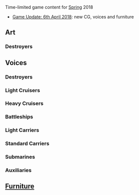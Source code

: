 Time-limited game content for [[wikipedia:Hanami|Spring]] 2018
*[[Thread:656959|Game Update: 6th April 2018]]: new CG, voices and furniture
==Art==
{{SeasonalTOC|art=x|Murasame|Yayoi}}
===Destroyers===
{{SeasonalGallery|Murasame/Outing|Murasame/Kai Ni Outing|Yayoi/Outing}}

==Voices==
{{SeasonalTOC|Mochizuki|Oboro|Akebono|Sazanami|Ushio|Akatsuki|Hibiki|Ikazuchi|Inazuma|Yuudachi|Asashio|Ooshio|Michishio|Arare|Akigumo|Yuugumo|Makigumo|Naganami|Tanikaze|Hamakaze|Teruzuki|Hatsuzuki|Takanami|Libeccio|Okinami|Kazagumo|Arashi|Hagikaze|Kawakaze|Oboro|Akebono|Arashio|Hatsukaze|Maikaze|Urakaze|Amatsukaze|Oyashio|Kamikaze|Harukaze|Minazuki|Fujinami|Uranami|Yura|Kinu|Abukuma|Agano|Noshiro|Yahagi|Sakawa|Yuubari|Ooyodo|Mogami|Aoba|Takao|Atago|Tone|Chikuma|Mikuma|Kinugasa|Zara|Pola|Yamato|Musashi|Littorio|Roma|Iowa|Houshou|Chitose|Chiyoda|Zuihou|Ryuuhou|Shoukaku|Graf Zeppelin|Kaga|Aquila|I-168|I-58|I-8|Ro-500|I-19|I-26|I-13|I-14|Akitsushima|Mizuho|Hayasui|Kashima|Destroyers=x}}
===Destroyers===
{{SeasonalQuotes|
{{SeasonalQuotesInclude|Spring 2016|Destroyers}}
{{SeasonalQuotesInclude|Spring 2017|Destroyers}}
}}
===Light Cruisers===
{{SeasonalQuotes|
{{SeasonalQuotesInclude|Spring 2016|Light Cruisers}}
{{SeasonalQuotesInclude|Spring 2017|Light Cruisers}}
}}
===Heavy Cruisers===
{{SeasonalQuotes|
{{SeasonalQuotesInclude|Spring 2016|Heavy Cruisers}}
{{SeasonalQuotesInclude|Spring 2017|Heavy Cruisers}}
}}
===Battleships===
{{SeasonalQuotes|
{{SeasonalQuotesInclude|Spring 2016|Battleships}}
{{SeasonalQuotesInclude|Spring 2017|Battleships}}
}}
===Light Carriers===
{{SeasonalQuotes|
{{SeasonalQuotesInclude|Spring 2016|Light Carriers}}
{{SeasonalQuotesInclude|Spring 2017|Light Carriers}}
}}
===Standard Carriers===
{{SeasonalQuotes|
{{SeasonalQuotesInclude|Spring 2016|Standard Carriers}}
{{SeasonalQuotesInclude|Spring 2017|Standard Carriers}}
{{SeasonalQuotesNew}}
{{SeasonalQuote|Akagi
|ja = 
|en = 
}}
{{SeasonalQuote|Ark Royal
|ja = 
|en = 
}}
{{SeasonalQuote|Intrepid
|ja = 
|en = 
}}
}}

===Submarines===
{{SeasonalQuotes|
{{SeasonalQuotesInclude|Spring 2016|Submarines}}
{{SeasonalQuotesInclude|Spring 2017|Submarines}}
}}
===Auxiliaries===
{{SeasonalQuotes|
{{SeasonalQuotesInclude|Spring 2016|Auxiliaries}}
}}

==[[Furniture]]==